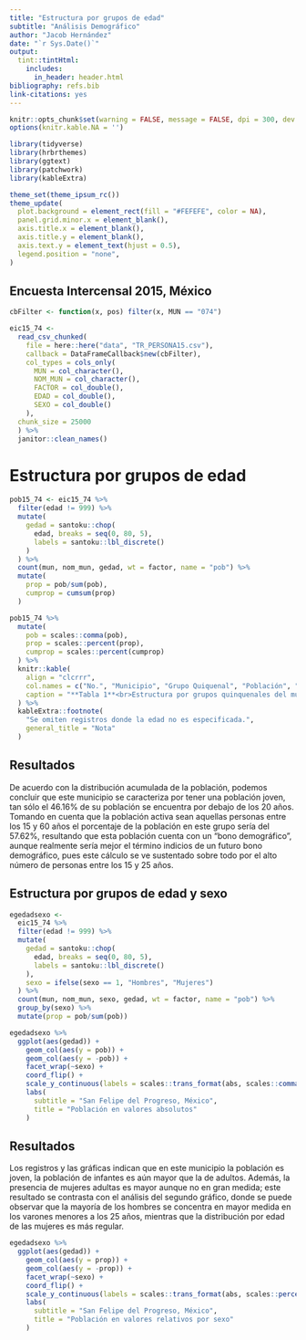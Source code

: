 ```yaml
---
title: "Estructura por grupos de edad"
subtitle: "Análisis Demográfico"
author: "Jacob Hernández"
date: "`r Sys.Date()`"
output: 
  tint::tintHtml:
    includes:
      in_header: header.html
bibliography: refs.bib
link-citations: yes
---
```


```r
knitr::opts_chunk$set(warning = FALSE, message = FALSE, dpi = 300, dev = "ragg_png")
options(knitr.kable.NA = '')

library(tidyverse)
library(hrbrthemes)
library(ggtext)
library(patchwork)
library(kableExtra)

theme_set(theme_ipsum_rc())
theme_update(
  plot.background = element_rect(fill = "#FEFEFE", color = NA),
  panel.grid.minor.x = element_blank(),
  axis.title.x = element_blank(),
  axis.title.y = element_blank(),
  axis.text.y = element_text(hjust = 0.5),
  legend.position = "none",
)
```

## Encuesta Intercensal 2015, México

```r
cbFilter <- function(x, pos) filter(x, MUN == "074")

eic15_74 <- 
  read_csv_chunked(
    file = here::here("data", "TR_PERSONA15.csv"),
    callback = DataFrameCallback$new(cbFilter),
    col_types = cols_only(
      MUN = col_character(), 
      NOM_MUN = col_character(), 
      FACTOR = col_double(), 
      EDAD = col_double(), 
      SEXO = col_double()
    ),
  chunk_size = 25000
  ) %>% 
  janitor::clean_names()
```

# Estructura por grupos de edad

```r
pob15_74 <- eic15_74 %>% 
  filter(edad != 999) %>% 
  mutate(
    gedad = santoku::chop(
      edad, breaks = seq(0, 80, 5), 
      labels = santoku::lbl_discrete()
    )
  ) %>% 
  count(mun, nom_mun, gedad, wt = factor, name = "pob") %>% 
  mutate(
    prop = pob/sum(pob),
    cumprop = cumsum(prop)
  )
```

```r
pob15_74 %>% 
  mutate(
    pob = scales::comma(pob),
    prop = scales::percent(prop),
    cumprop = scales::percent(cumprop)
  ) %>% 
  knitr::kable(
    align = "clcrrr", 
    col.names = c("No.", "Municipio", "Grupo Quiquenal", "Población", "Distribución", "Distribución Acumulada"), 
    caption = "**Tabla 1**<br>Estructura por grupos quinquenales del municipio San Felipe del Progreso (074), Estado de México."
  ) %>% 
  kableExtra::footnote(
    "Se omiten registros donde la edad no es especificada.",
    general_title = "Nota"
  )
```

## Resultados

De acuerdo con la distribución acumulada de la población, podemos concluir que este municipio
se caracteriza por tener una población joven, tan sólo el 46.16% de su población se encuentra
por debajo de los 20 años. Tomando en cuenta que la población activa sean aquellas personas entre
los 15 y 60 años el porcentaje de la población en este grupo sería del 57.62%, resultando que 
esta población cuenta con un "bono demográfico", aunque realmente sería mejor el término indicios 
de un futuro bono demográfico, pues este cálculo se ve sustentado sobre todo por el alto número de 
personas entre los 15 y 25 años.

## Estructura por grupos de edad y sexo

```r
egedadsexo <- 
  eic15_74 %>% 
  filter(edad != 999) %>% 
  mutate(
    gedad = santoku::chop(
      edad, breaks = seq(0, 80, 5), 
      labels = santoku::lbl_discrete()
    ),
    sexo = ifelse(sexo == 1, "Hombres", "Mujeres")
  ) %>% 
  count(mun, nom_mun, sexo, gedad, wt = factor, name = "pob") %>%
  group_by(sexo) %>% 
  mutate(prop = pob/sum(pob))
```

```r
egedadsexo %>% 
  ggplot(aes(gedad)) +
    geom_col(aes(y = pob)) +
    geom_col(aes(y = -pob)) +
    facet_wrap(~sexo) +
    coord_flip() +
    scale_y_continuous(labels = scales::trans_format(abs, scales::comma_format())) +
    labs(
      subtitle = "San Felipe del Progreso, México",
      title = "Población en valores absolutos"
    )
```

## Resultados

Los registros y las gráficas indican que en este municipio la población es joven, la población 
de infantes es aún mayor que la de adultos. Además, la presencia de mujeres adultas es mayor 
aunque no en gran medida; este resultado se contrasta con el análisis del segundo gráfico, donde 
se puede observar que la mayoría de los hombres se concentra en mayor medida en los varones 
menores a los 25 años, mientras que la distribución por edad de las mujeres es más regular.

```r
egedadsexo %>% 
  ggplot(aes(gedad)) +
    geom_col(aes(y = prop)) +
    geom_col(aes(y = -prop)) +
    facet_wrap(~sexo) +
    coord_flip() +
    scale_y_continuous(labels = scales::trans_format(abs, scales::percent_format())) +
    labs(
      subtitle = "San Felipe del Progreso, México",
      title = "Población en valores relativos por sexo"
    )
```



